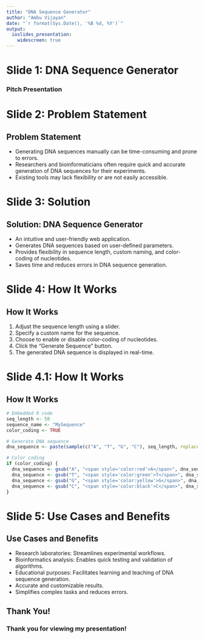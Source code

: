 ```yaml
---
title: "DNA Sequence Generator"
author: "Ambu Vijayan"
date: "`r format(Sys.Date(), '%B %d, %Y')`"
output:
  ioslides_presentation:
    widescreen: true
---
```


# Slide 1: DNA Sequence Generator
### Pitch Presentation

# Slide 2: Problem Statement

## Problem Statement
- Generating DNA sequences manually can be time-consuming and prone to errors.
- Researchers and bioinformaticians often require quick and accurate generation of DNA sequences for their experiments.
- Existing tools may lack flexibility or are not easily accessible.


# Slide 3: Solution

## Solution: DNA Sequence Generator
- An intuitive and user-friendly web application.
- Generates DNA sequences based on user-defined parameters.
- Provides flexibility in sequence length, custom naming, and color-coding of nucleotides.
- Saves time and reduces errors in DNA sequence generation.

# Slide 4: How It Works

## How It Works
1. Adjust the sequence length using a slider.
2. Specify a custom name for the sequence.
3. Choose to enable or disable color-coding of nucleotides.
4. Click the "Generate Sequence" button.
5. The generated DNA sequence is displayed in real-time.

# Slide 4.1: How It Works

## How It Works

```r
# Embedded R code
seq_length <- 50
sequence_name <- "MySequence"
color_coding <- TRUE

# Generate DNA sequence
dna_sequence <- paste(sample(c("A", "T", "G", "C"), seq_length, replace = TRUE), collapse = "")

# Color coding
if (color_coding) {
  dna_sequence <- gsub("A", "<span style='color:red'>A</span>", dna_sequence)
  dna_sequence <- gsub("T", "<span style='color:green'>T</span>", dna_sequence)
  dna_sequence <- gsub("G", "<span style='color:yellow'>G</span>", dna_sequence)
  dna_sequence <- gsub("C", "<span style='color:black'>C</span>", dna_sequence)
}
```

# Slide 5: Use Cases and Benefits

## Use Cases and Benefits
- Research laboratories: Streamlines experimental workflows.
- Bioinformatics analysis: Enables quick testing and validation of algorithms.
- Educational purposes: Facilitates learning and teaching of DNA sequence generation.
- Accurate and customizable results.
- Simplifies complex tasks and reduces errors.

## Thank You!

### Thank you for viewing my presentation!

